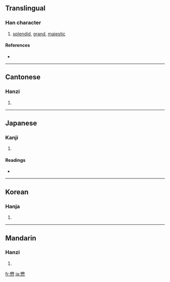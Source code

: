 ==Translingual==

===Han character===
{{Han char|rn=61|rad=心|as=13|sn=17|four=4433<sub>9</sub>|canj=木木心 (DDP)}}

# [[splendid]], [[grand]], [[majestic]]

====References====
* {{Han ref|kx=0405.240|dkj=11333|dj=0746.050|hdz=42358.020|uh=61CB|ud=25035|bh=C0B7|bd=49335}}

----

==Cantonese==

===Hanzi===
{{yue-hanzi|jyut=|y=mau6}}

# {{defn|Cantonese}}

----

==Japanese==

===Kanji===
{{ja-kanji|grade=|rs=心13}}

# {{defn|Japanese}}

====Readings====
* {{ja-readings|on=[[ぼう]] (bō)|kun=[[つとめる]] (tsutomeru)}}

----

==Korean==

===Hanja===
{{ko-hanja|hangeul=무|eumhun=|rv=mu|mr=mu|y=mu}}

# {{defn|Korean}}

----

==Mandarin==

===Hanzi===
{{cmn-hanzi|pin=[[mào]] ([[mao4]])|wg=mao<sup>4</sup>}}

# {{defn|Mandarin}}

[[fr:懋]]
[[ja:懋]]